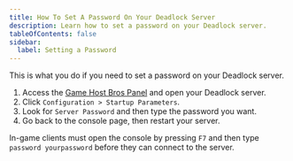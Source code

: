 ```yaml
---
title: How To Set A Password On Your Deadlock Server
description: Learn how to set a password on your Deadlock server.
tableOfContents: false
sidebar:
  label: Setting a Password
---
```


This is what you do if you need to set a password on your Deadlock server.

1. Access the [Game Host Bros Panel](https://panel.gamehostbros.com/) and open your Deadlock server.
2. Click `Configuration > Startup Parameters`.
3. Look for `Server Password` and then type the password you want.
4. Go back to the console page, then restart your server.

In-game clients must open the console by pressing `F7` and then type `password yourpassword` before they can connect to the server.